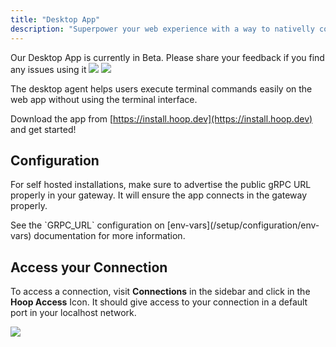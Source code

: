 ```yaml
---
title: "Desktop App"
description: "Superpower your web experience with a way to nativelly connect to your databases and services without the need of our command line"
---
```



<Prerequisites />

<Warning>
  Our Desktop App is currently in Beta. Please share your feedback if you find any issues using it
</Warning>

<Frame>
  <img className="block dark:hidden" src="/images/getting-started/desktop-app_light.png" />

  <img className="hidden dark:block" src="/images/getting-started/desktop-app_dark.png" />
</Frame>

The desktop agent helps users execute terminal commands easily on the web app without using the terminal interface.

Download the app from [https://install.hoop.dev](https://install.hoop.dev) and get started!

## Configuration

For self hosted installations, make sure to advertise the public gRPC URL properly in your gateway.
It will ensure the app connects in the gateway properly.

<Info>
  See the `GRPC_URL` configuration on [env-vars](/setup/configuration/env-vars) documentation for more information.
</Info>

## Access your Connection

To access a connection, visit **Connections** in the sidebar and click in the **Hoop Access** Icon.
It should give access to your connection in a default port in your localhost network.

<Frame>
  <img src="/images/getting-started/desktop-app-connection-link.png" />
</Frame>